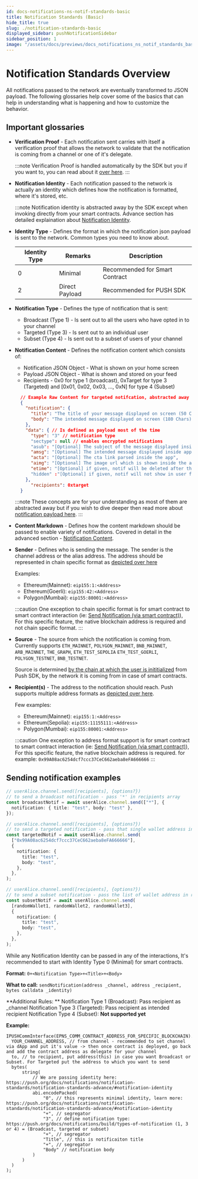 ```yaml
---
id: docs-notifications-ns-notif-standards-basic
title: Notification Standards (Basic)
hide_title: true
slug: ./notification-standards-basic
displayed_sidebar: pushNotificationSidebar
sidebar_position: 1
image: "/assets/docs/previews/docs_notifications_ns_notif_standards_basic--notification_standards_(basic).png"
---
```


# Notification Standards Overview

All notifications passed to the network are eventually transformed to JSON payload. The following glossaries help cover some of the basics that can help in understanding what is happening and how to customize the behavior.

<head>
  <title>Notification Standards (Basic) | Push Notifications | Push Documentation</title>
</head>


## Important glossaries

- **Verification Proof** - Each notification sent carries with itself a verification proof that allows the network to validate that the notification is coming from a channel or one of it's delegate.

  :::note
  Verification Proof is handled automatically by the SDK but you if you want to, you can read about it [over here](docs/notifications/notification-standards/notification-standards-advance/#notification-verification-proof "post explaining notification verification proof in Push protocol").
  :::

- **Notification Identity** - Each notification passed to the network is actually an identity which defines how the notification is formatted, where it's stored, etc.

  :::note
  Notification identity is abstracted away by the SDK except when invoking directly from your smart contracts. Advance section has detailed explaination about [Notification Identity](docs/notifications/notification-standards/notification-standards-advance/#notification-identity "post explaining notification identity in Push protocol").

- **Identity Type** - Defines the format in which the notification json payload is sent to the network. Common types you need to know about.

  | Identity Type | Remarks        | Description                    |
  | ------------- | -------------- | ------------------------------ |
  | 0             | Minimal        | Recommended for Smart Contract |
  | 2             | Direct Payload | Recommended for PUSH SDK       |

- **Notification Type** - Defines the type of notification that is sent:

  - Broadcast (Type 1) - Is sent out to all the users who have opted in to your channel
  - Targeted (Type 3) - Is sent out to an individual user
  - Subset (Type 4) - Is sent out to a subset of users of your channel

- **Notification Content** - Defines the notification content which consists of:

  - Notification JSON Object - What is shown on your home screen
  - Payload JSON Object - What is shown and stored on your feed
  - Recipients - 0x0 for type 1 (broadcast), 0xTarget for type 3 (Targeted) and [0x01, 0x02, 0x03, ..., 0xN] for type 4 (Subset)

  ```json
    // Example Raw Content for targeted notifcation, abstracted away by SDK
    {
      "notification": {
        "title": "The title of your message displayed on screen (50 Chars)",
        "body": "The intended message displayed on screen (180 Chars)"
      },
      "data": { // Is defined as payload most of the time
        "type": "3" // notification type
        "sectype": null // enables encrypted notifications
        "asub": "[Optional] The subject of the message displayed inside app (80 Chars)",
        "amsg": "[Optional] The intended message displayed inside app (500 Chars)",
        "acta": "[Optional] The cta link parsed inside the app",
        "aimg": "[Optional] The image url which is shown inside the app",
        "etime": "[Optional] if given, notif will be deleted after this in epoch"
        "hidden" :"[Optional] if given, notif will not show in user feed"
      },
        "recipients": 0xtarget
    }
  ```

  :::note
  These concepts are for your understanding as most of them are abstracted away but if you wish to dive deeper then read more about [notification payload here](docs/notifications/notification-standards/notification-standards-advance/#notification-payload "post explaining notification payload in in Push protocol").
  :::

- **Content Markdown** - Defines how the content markdown should be passed to enable variety of notifications. Covered in detail in the advanced section - [Notification Content](docs/notifications/notification-standards/notification-standards-advance/#notification-content "post explaining notification content and how to customize it in in Push protocol").

- **Sender** - Defines who is sending the message. The sender is the channel address or the alias address. The address should be represented in chain specific format as [depicted over here](/docs/notifications/important-concepts/#chain-specific-wallet-address "About chain specific wallet address")

  Examples:

  - Ethereum(Mainnet): `eip155:1:<Address>`
  - Ethereum(Goerli): `eip155:42:<Address>`
  - Polygon(Mumbai): `eip155:80001:<Address>`

  :::caution
  One exception to chain specific format is for smart contract to smart contract interaction (ie: [Send Notification (via smart contract)](/docs/notifications/build/send-notification-via-smart-contract/ "Send notification via smart contract")), For this specific feature, the native blockchain address is required and not chain specific format.
  :::

- **Source** - The source from which the notification is coming from. Currently supports `ETH_MAINNET`, `POLYGON_MAINNET`, `BNB_MAINNET`, `ARB_MAINNET`, `THE_GRAPH`, `ETH_TEST_SEPOLIA` `ETH_TEST_GOERLI`, `POLYGON_TESTNET`, `BNB_TESTNET`.

  Source is determined [by the chain at which the user is inititialized](http://localhost:3000/docs/notifications/build/initialize-user/ "Initialize User Push SDK") from Push SDK, by the network it is coming from in case of smart contracts.

- **Recipient(s)** - The address to the notification should reach. Push supports multiple address formats as [depicted over here](/docs/notifications/important-concepts/#types-of-supported-wallet-address-account "learn about all supported wallet address account").

  Few examples:

  - Ethereum(Mainnet): `eip155:1:<Address>`
  - Ethereum(Sepolia): `eip155:11155111:<Address>`
  - Polygon(Mumbai): `eip155:80001:<Address>`

  :::caution
  One exception to address format support is for smart contract to smart contract interaction (ie: [Send Notification (via smart contract)](/docs/notifications/build/send-notification-via-smart-contract/ "Send notification via smart contract")), For this specific feature, the native blockchain address is required. for example: `0x99A08ac6254dcf7ccc37CeC662aeba8eFA666666`
  :::

## Sending notification examples

<Tabs groupId="notification-examples">
  <TabItem value="Push SDK" default>

```typescript
// userAlice.channel.send([recipients], {options?})
// to send a broadcast notification - pass '*' in recipients array
const broadcastNotif = await userAlice.channel.send(["*"], {
  notification: { title: "test", body: "test" },
});

// userAlice.channel.send([recipients], {options?})
// to send a targeted notification - pass that single wallet address in recipients array
const targetedNotif = await userAlice.channel.send(
  ["0x99A08ac6254dcf7ccc37CeC662aeba8eFA666666"],
  {
    notification: {
      title: "test",
      body: "test",
    },
  },
);

// userAlice.channel.send([recipients], {options?})
// to send a subset notification - pass the list of wallet address in recipients array
const subsetNotif = await userAlice.channel.send(
  [randomWallet1, randomWallet2, randomWallet3],
  {
    notification: {
      title: "test",
      body: "test",
    },
  },
);
```

  </TabItem>

  <TabItem value="Smart Contract" default>

While any Notification Identity can be passed in any of the interactions, It's recommended to start with Identity Type 0 (Minimal) for smart contracts.

**Format:** `0+<Notification Type>+<Title>+<Body>`

**What to call:** `sendNotification(address _channel, address _recipient, bytes calldata _identity)`

**Additional Rules: **
Notification Type 1 (Broadcast): Pass recipient as \_channel
Notification Type 3 (Targeted): Pass recipient as intended recipient
Notification Type 4 (Subset): **Not supported yet**

**Example:**

```solidity
IPUSHCommInterface(EPNS_COMM_CONTRACT_ADDRESS_FOR_SPECIFIC_BLOCKCHAIN).sendNotification(
  YOUR_CHANNEL_ADDRESS, // from channel - recommended to set channel via dApp and put it's value -> then once contract is deployed, go back and add the contract address as delegate for your channel
  to, // to recipient, put address(this) in case you want Broadcast or Subset. For Targeted put the address to which you want to send
  bytes(
      string(
          // We are passing identity here: https://push.org/docs/notifications/notification-standards/notification-standards-advance/#notification-identity
          abi.encodePacked(
              "0", // this represents minimal identity, learn more: https://push.org/docs/notifications/notification-standards/notification-standards-advance/#notification-identity
              "+", // segregator
              "3", // define notification type:  https://push.org/docs/notifications/build/types-of-notification (1, 3 or 4) = (Broadcast, targeted or subset)
              "+", // segregator
              "Title", // this is notificaiton title
              "+", // segregator
              "Body" // notification body
          )
      )
  )
);
```

  </TabItem>
</Tabs>
